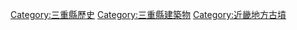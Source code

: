 [[Category:三重縣歷史|Category:三重縣歷史]]
[[Category:三重縣建築物|Category:三重縣建築物]]
[[Category:近畿地方古墳|Category:近畿地方古墳]]